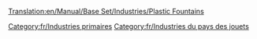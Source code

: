 [[Translation:en/Manual/Base Set/Industries/Plastic Fountains]]

{{fr/Industries|image=en/PlasticFountains.png|nom=Fontaine de plastique
|climats=[[fr/Manual/Climat#Pays des jouets|Pays des jouets]]
|accepte=Rien
|produit=[[fr/Manual/Base Set/Cargos/Plastique|Plastique]]
|notes=Absent des autres [[fr/Manual/Climat|climats]].
}}

[[Category:fr/Industries primaires]]
[[Category:fr/Industries du pays des jouets]]